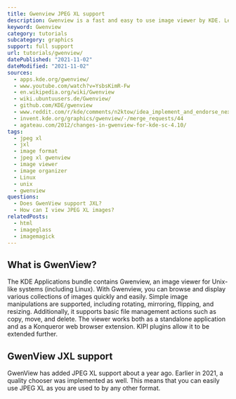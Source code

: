 ```yaml
---
title: Gwenview JPEG XL support
description: Gwenview is a fast and easy to use image viewer by KDE. Learn how to use JXL images within Geeqie.
keyword: Gwenview
category: tutorials
subcategory: graphics
support: full support
url: tutorials/gwenview/
datePublished: "2021-11-02"
dateModified: "2021-11-02"
sources:
  - apps.kde.org/gwenview/
  - www.youtube.com/watch?v=YsbsKimR-Fw
  - en.wikipedia.org/wiki/Gwenview
  - wiki.ubuntuusers.de/Gwenview/
  - github.com/KDE/gwenview
  - www.reddit.com/r/kde/comments/n2ktow/idea_implement_and_endorse_nextgen_image_formats/
  - invent.kde.org/graphics/gwenview/-/merge_requests/44
  - agateau.com/2012/changes-in-gwenview-for-kde-sc-4.10/
tags:
  - jpeg xl
  - jxl
  - image format
  - jpeg xl gwenview
  - image viewer
  - image organizer
  - Linux
  - unix
  - gwenview
questions:
  - Does GwenView support JXL?
  - How can I view JPEG XL images?
relatedPosts:
  - html
  - imageglass
  - imagemagick
---
```


## What is GwenView?

The KDE Applications bundle contains Gwenview, an image viewer for Unix-like systems (including Linux). With Gwenview, you can browse and display various collections of images quickly and easily. Simple image manipulations are supported, including rotating, mirroring, flipping, and resizing. Additionally, it supports basic file management actions such as copy, move, and delete. The viewer works both as a standalone application and as a Konqueror web browser extension. KIPI plugins allow it to be extended further.

## GwenView JXL support

GwenView has added JPEG XL support about a year ago. Earlier in 2021, a quality chooser was implemented as well. This means that you can easily use JPEG XL as you are used to by any other format.
